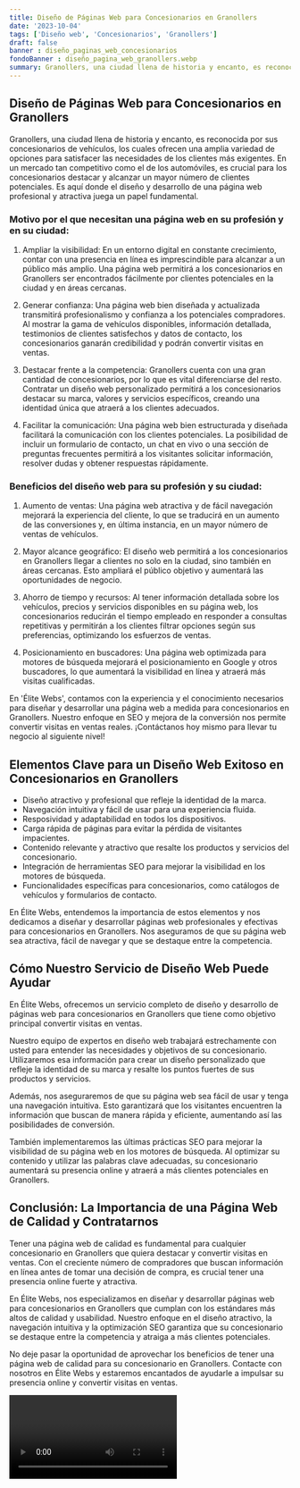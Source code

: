 ```yaml
---
title: Diseño de Páginas Web para Concesionarios en Granollers
date: '2023-10-04'
tags: ['Diseño web', 'Concesionarios', 'Granollers']
draft: false
banner : diseño_paginas_web_concesionarios
fondoBanner : diseño_pagina_web_granollers.webp
summary: Granollers, una ciudad llena de historia y encanto, es reconocida por sus concesionarios de vehículos, los cuales ofrecen una amplia variedad de opciones para satisfacer las necesidades de los clientes más exigentes. En un mercado tan competitivo como el de los automóviles, es crucial para los concesionarios destacar y alcanzar un mayor número de clientes potenciales. Es aquí donde el diseño y desarrollo de una página web profesional y atractiva juega un papel fundamental.
---
```


## Diseño de Páginas Web para Concesionarios en Granollers

Granollers, una ciudad llena de historia y encanto, es reconocida por sus concesionarios de vehículos, los cuales ofrecen una amplia variedad de opciones para satisfacer las necesidades de los clientes más exigentes. En un mercado tan competitivo como el de los automóviles, es crucial para los concesionarios destacar y alcanzar un mayor número de clientes potenciales. Es aquí donde el diseño y desarrollo de una página web profesional y atractiva juega un papel fundamental.

### Motivo por el que necesitan una página web en su profesión y en su ciudad:

1. Ampliar la visibilidad: En un entorno digital en constante crecimiento, contar con una presencia en línea es imprescindible para alcanzar a un público más amplio. Una página web permitirá a los concesionarios en Granollers ser encontrados fácilmente por clientes potenciales en la ciudad y en áreas cercanas.

2. Generar confianza: Una página web bien diseñada y actualizada transmitirá profesionalismo y confianza a los potenciales compradores. Al mostrar la gama de vehículos disponibles, información detallada, testimonios de clientes satisfechos y datos de contacto, los concesionarios ganarán credibilidad y podrán convertir visitas en ventas.

3. Destacar frente a la competencia: Granollers cuenta con una gran cantidad de concesionarios, por lo que es vital diferenciarse del resto. Contratar un diseño web personalizado permitirá a los concesionarios destacar su marca, valores y servicios específicos, creando una identidad única que atraerá a los clientes adecuados.

4. Facilitar la comunicación: Una página web bien estructurada y diseñada facilitará la comunicación con los clientes potenciales. La posibilidad de incluir un formulario de contacto, un chat en vivo o una sección de preguntas frecuentes permitirá a los visitantes solicitar información, resolver dudas y obtener respuestas rápidamente.

### Beneficios del diseño web para su profesión y su ciudad:

1. Aumento de ventas: Una página web atractiva y de fácil navegación mejorará la experiencia del cliente, lo que se traducirá en un aumento de las conversiones y, en última instancia, en un mayor número de ventas de vehículos.

2. Mayor alcance geográfico: El diseño web permitirá a los concesionarios en Granollers llegar a clientes no solo en la ciudad, sino también en áreas cercanas. Esto ampliará el público objetivo y aumentará las oportunidades de negocio.

3. Ahorro de tiempo y recursos: Al tener información detallada sobre los vehículos, precios y servicios disponibles en su página web, los concesionarios reducirán el tiempo empleado en responder a consultas repetitivas y permitirán a los clientes filtrar opciones según sus preferencias, optimizando los esfuerzos de ventas.

4. Posicionamiento en buscadores: Una página web optimizada para motores de búsqueda mejorará el posicionamiento en Google y otros buscadores, lo que aumentará la visibilidad en línea y atraerá más visitas cualificadas.

En 'Élite Webs', contamos con la experiencia y el conocimiento necesarios para diseñar y desarrollar una página web a medida para concesionarios en Granollers. Nuestro enfoque en SEO y mejora de la conversión nos permite convertir visitas en ventas reales. ¡Contáctanos hoy mismo para llevar tu negocio al siguiente nivel!

<GifSeo />

<Cta />

## Elementos Clave para un Diseño Web Exitoso en Concesionarios en Granollers

- Diseño atractivo y profesional que refleje la identidad de la marca.
- Navegación intuitiva y fácil de usar para una experiencia fluida.
- Resposividad y adaptabilidad en todos los dispositivos.
- Carga rápida de páginas para evitar la pérdida de visitantes impacientes.
- Contenido relevante y atractivo que resalte los productos y servicios del concesionario.
- Integración de herramientas SEO para mejorar la visibilidad en los motores de búsqueda.
- Funcionalidades específicas para concesionarios, como catálogos de vehículos y formularios de contacto.

En Élite Webs, entendemos la importancia de estos elementos y nos dedicamos a diseñar y desarrollar páginas web profesionales y efectivas para concesionarios en Granollers. Nos aseguramos de que su página web sea atractiva, fácil de navegar y que se destaque entre la competencia.

## Cómo Nuestro Servicio de Diseño Web Puede Ayudar

En Élite Webs, ofrecemos un servicio completo de diseño y desarrollo de páginas web para concesionarios en Granollers que tiene como objetivo principal convertir visitas en ventas. 

Nuestro equipo de expertos en diseño web trabajará estrechamente con usted para entender las necesidades y objetivos de su concesionario. Utilizaremos esa información para crear un diseño personalizado que refleje la identidad de su marca y resalte los puntos fuertes de sus productos y servicios.

Además, nos aseguraremos de que su página web sea fácil de usar y tenga una navegación intuitiva. Esto garantizará que los visitantes encuentren la información que buscan de manera rápida y eficiente, aumentando así las posibilidades de conversión.

También implementaremos las últimas prácticas SEO para mejorar la visibilidad de su página web en los motores de búsqueda. Al optimizar su contenido y utilizar las palabras clave adecuadas, su concesionario aumentará su presencia online y atraerá a más clientes potenciales en Granollers.

## Conclusión: La Importancia de una Página Web de Calidad y Contratarnos

Tener una página web de calidad es fundamental para cualquier concesionario en Granollers que quiera destacar y convertir visitas en ventas. Con el creciente número de compradores que buscan información en línea antes de tomar una decisión de compra, es crucial tener una presencia online fuerte y atractiva.

En Élite Webs, nos especializamos en diseñar y desarrollar páginas web para concesionarios en Granollers que cumplan con los estándares más altos de calidad y usabilidad. Nuestro enfoque en el diseño atractivo, la navegación intuitiva y la optimización SEO garantiza que su concesionario se destaque entre la competencia y atraiga a más clientes potenciales.

No deje pasar la oportunidad de aprovechar los beneficios de tener una página web de calidad para su concesionario en Granollers. Contacte con nosotros en Élite Webs y estaremos encantados de ayudarle a impulsar su presencia online y convertir visitas en ventas.

<Video />

<CtaBot job='Concesionarios' city='Granollers'/>

<Gmaps query='Granollers+españa+maps' />